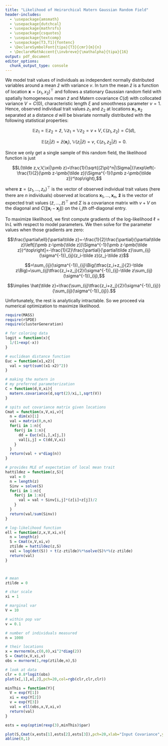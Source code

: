 ```yaml
---
title: "Likelihood of Heirarchical Matern Gaussian Random Field"
header-includes:
  - \usepackage{amsmath}
  - \usepackage{dutchcal}
  - \usepackage{mathrsfs}
  - \usepackage{csquotes}
  - \usepackage{textcomp}
  - \usepackage[T3,T1]{fontenc}
  - \DeclareSymbolFont{tipa}{T3}{cmr}{m}{n}
  - \DeclareMathAccent{\invbreve}{\mathalpha}{tipa}{16}
output: pdf_document
editor_options: 
  chunk_output_type: console
---
```


We model trait values of individuals as independent normally distributed variables around a mean $\bar z$ with variance $v$. In turn the mean $\bar z$ is a function of location $\pmb x=(x_1,x_2)^\top$ and follows a stationary Gaussian random field with spatially homogeneous mean $\tilde z$ and Matern covariance $C(d)$ with collocated variance $V=C(0)$, characteristic length $\xi$ and smoothness parameter $\nu=1$. Hence, observed individual trait values $z_1$ and $z_2$ at locations $\pmb x_1,\pmb x_2$ separated at a distance $d$ will be bivariate normally distributed with the following statistical properties:

$$\mathbb Ez_1=\mathbb Ez_2=\tilde z, \ \mathbb Vz_1=\mathbb Vz_2=v+V, \mathbb C(z_1,z_2)=C(d),$$

$$\mathbb E(z_i|\bar z)=\bar z(\pmb x_i), \ \mathbb V(z_i|\bar z)=v, \ \mathbb C(z_1,z_2|\bar z)=0.$$

Since we only get a single sample of this random field, the likelihood function is just

$$L(\tilde z,v,V,\xi|\pmb z)=\frac{1}{\sqrt{(2\pi)^n|\Sigma|}}\exp\left(-\frac{1}{2}(\pmb z-\pmb{\tilde z})\Sigma^{-1}(\pmb z-\pmb{\tilde z})^\top\right),$$

where $\pmb z=(z_1,\dots,z_n)^\top$ is the vector of observed individual trait values (here there are $n$ individuals) observed at locations $\pmb x_1,\dots,\pmb x_n$, $\pmb{\tilde z}$ is the vector of expected trait values $(\tilde z,\dots,\tilde z)^\top$ and $\Sigma$ is a covariance matrix with $v+V$ on the diagonal and $C(\|\pmb x_i-\pmb x_j\|)$ on the $i,j$th off-diagonal entry.

To maximize likelihood, we first compute gradients of the log-likelihood $\ell=\ln L$ with respect to model parameters. We then solve for the parameter values when those gradients are zero:

$$\frac{\partial\ell}{\partial\tilde z}=-\frac{1}{2}\frac{\partial}{\partial\tilde z}\left[(\pmb z-\pmb{\tilde z})\Sigma^{-1}(\pmb z-\pmb{\tilde z})^\top\right]=-\frac{1}{2}\frac{\partial}{\partial\tilde z}\sum_{ij}(\sigma^{-1})_{ij}(z_i-\tilde z)(z_j-\tilde z)$$

$$=\sum_{ij}(\sigma^{-1})_{ij}\Big(\tfrac{z_i+z_j}{2}-\tilde z\Big)=\sum_{ij}\tfrac{z_i+z_j}{2}(\sigma^{-1})_{ij}-\tilde z\sum_{ij}(\sigma^{-1})_{ij},$$

$$\implies \hat{\tilde z}=\frac{\sum_{ij}\tfrac{z_i+z_j}{2}(\sigma^{-1})_{ij}}{\sum_{ij}(\sigma^{-1})_{ij}}.$$

Unfortunately, the rest is analytically intractable. So we proceed via numerical optimization to maximize likelihood.


```r
require(MASS)
require(rSPDE)
require(clusterGeneration)

# for coloring data
logit = function(x){
  1/(1+exp(-x))
}

# euclidean distance function
Euc = function(x1,x2){
  val = sqrt(sum((x1-x2)^2))
}

# making the matern in 
# my preferred parameterization
C = function(d,V,xi){
  matern.covariance(d,sqrt(2)/xi,1,sqrt(V))
}

# spits out covariance matrix given locations
Cmat = function(x,V,xi,v){
  n = dim(x)[1]
  val = matrix(0,n,n)
  for(i in 1:n){
    for(j in 1:n){
      dd = Euc(x[i,],x[j,])
      val[i,j] = C(dd,V,xi)
    }
  }
  return(val + v*diag(n))
}

# provides MLE of expectation of local mean trait
hattildez = function(z,S){
  val = 0
  n = length(z)
  Sinv = solve(S)
  for(i in 1:n){
    for(j in 1:n){
      val = val + Sinv[i,j]*(z[i]+z[j])/2
    }
  }
  return(val/sum(Sinv))
}

# log-likelihood function
ell = function(z,x,V,xi,v){
  n = length(z)
  S = Cmat(x,V,xi,v)
  ztilde = hattildez(z,S)
  val = log(det(S)) + t(z-ztilde)%*%solve(S)%*%(z-ztilde)
  return(val)
}



# mean
ztilde = 0

# char scale
xi = 1

# marginal var
V = 10

# within pop var
v = 0.1

# number of individuals measured
n = 1000

# their locations
x = mvrnorm(n,c(0,0),xi^2*diag(2))
S = Cmat(x,V,xi,v)
obs = mvrnorm(1,rep(ztilde,n),S)

# look at data
clr = 0.8*logit(obs)
plot(x[,1],x[,2],pch=20,col=rgb(clr,clr,clr))

minThis = function(Y){
  V = exp(Y[1])
  xi = exp(Y[2])
  v = exp(Y[3])
  val = ell(obs,x,V,xi,v)
  return(val)
}

ests = exp(optim(rexp(3),minThis)$par)

plot(S,Cmat(x,ests[1],ests[2],ests[3]),pch=20,xlab="Input Covariance",ylab="MLE Covariance")
abline(0,1)
```

